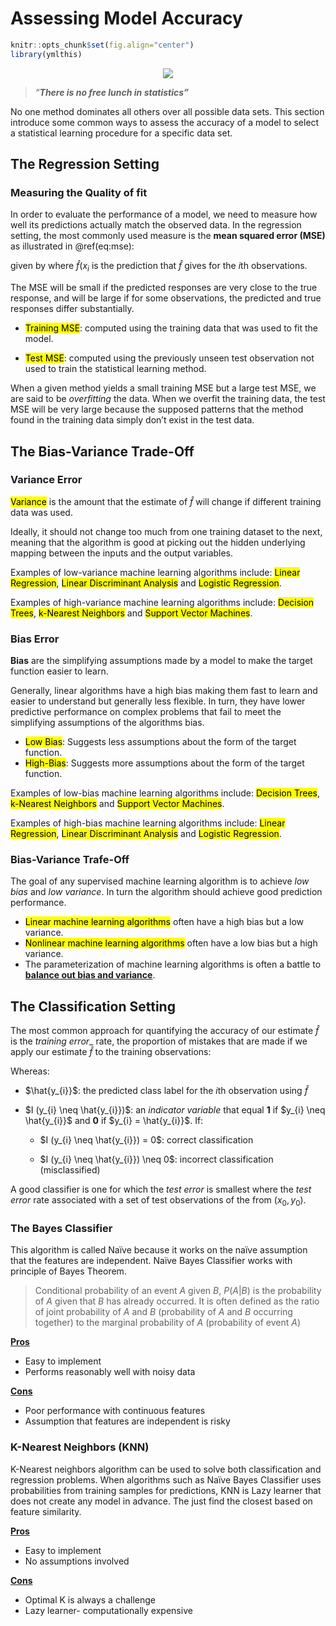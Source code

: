 # Assessing Model Accuracy

```r
knitr::opts_chunk$set(fig.align="center")
library(ymlthis)
```

<center>![](img/illos/01-accuracy.png)</center>


> _"**There is no free lunch in statistics"**_

No one method dominates all others over all possible data sets. This section introduce some common ways to assess the accuracy of a model to select a statistical learning procedure for a specific data set.


## The Regression Setting

### Measuring the Quality of fit

In order to evaluate the performance of a model, we need to measure how well its predictions actually match the observed data. In the regression setting, the most commonly used measure is the **mean squared error (MSE)** as illustrated in \@ref(eq:mse):

:::formula
\begin{equation}
\Large MSE = \frac{1}{n}\sum_{i = 1}^{n} (y_{n} - \hat{f}(x_{i})^2
(\#eq:mse) 
\end{equation}
:::

given by where $\hat{f}(x_{i}$ is the prediction that $\hat{f}$ gives for the $i$th observations.

The MSE will be small if the predicted responses are very close to the true response, and will be large if for some observations, the predicted and true responses differ substantially.

* <mark class="def">Training MSE</mark>: computed using the training data that was used to fit the model.

* <mark class="def">Test MSE</mark>: computed using the previously unseen test observation not used to train the statistical learning method.

When a given method yields a small training MSE but a large test MSE, we are said to be _overfitting_ the data. When we overfit the training data, the test MSE will be very large because the supposed patterns that the method found in the training data simply don't exist in the test data.

## The Bias-Variance Trade-Off

### Variance Error

<mark class="def">Variance</mark> is the amount that the estimate of $\hat{f}$ will change if different training data was used.

Ideally, it should not change too much from one training dataset to the next, meaning that the algorithm is good at picking out the hidden underlying mapping between the inputs and the output variables.

:::hat
Examples of low-variance machine learning algorithms include: <mark class="example">Linear Regression</mark>, <mark class="example">Linear Discriminant Analysis</mark> and <mark class="example">Logistic Regression</mark>.
:::

:::hat
Examples of high-variance machine learning algorithms include: <mark class="example">Decision Trees</mark>, <mark class="example">k-Nearest Neighbors</mark> and <mark class="example">Support Vector Machines</mark>.
:::

### Bias Error

**Bias** are the simplifying assumptions made by a model to make the target function easier to learn.

Generally, linear algorithms have a high bias making them fast to learn and easier to understand but generally less flexible. In turn, they have lower predictive performance on complex problems that fail to meet the simplifying assumptions of the algorithms bias.

* <mark class="def">Low Bias</mark>: Suggests less assumptions about the form of the target function.
* <mark class="def">High-Bias</mark>: Suggests more assumptions about the form of the target function.

:::hat
Examples of low-bias machine learning algorithms include: <mark class="example">Decision Trees</mark>, <mark class="example">k-Nearest Neighbors</mark> and <mark class="example">Support Vector Machines</mark>.
:::

:::hat
Examples of high-bias machine learning algorithms include: <mark class="example">Linear Regression</mark>, <mark class="example">Linear Discriminant Analysis</mark> and <mark class="example">Logistic Regression</mark>.
:::


### Bias-Variance Trafe-Off

The goal of any supervised machine learning algorithm is to achieve _low bias_ and _low variance_. In turn the algorithm should achieve good prediction performance.

* <mark class="def">Linear machine learning algorithms</mark> often have a high bias but a low variance.
* <mark class="def">Nonlinear machine learning algorithms</mark> often have a low bias but a high variance.
* The parameterization of machine learning algorithms is often a battle to <u><strong>balance out bias and variance</u></strong>.

## The Classification Setting

The most common approach for quantifying the accuracy of our estimate $\hat{f}$ is the _training error_\_ rate, the proportion of mistakes that are made if we apply our estimate $\hat{f}$ to the training observations:

:::formula
\begin{equation}
\frac{1}{n}\sum_{i = 1}^{n} I (y_{i} \neq \hat{y_{i}})
(\#eq:ter) 
\end{equation}
:::

Whereas:

* $\hat{y_{i}}$: the predicted class label for the $i$th observation using $\hat{f}$

* $I (y_{i} \neq \hat{y_{i}})$: an _indicator variable_ that equal **1** if $y_{i} \neq \hat{y_{i}}$ and **0** if $y_{i} = \hat{y_{i}}$. If:

  * $I (y_{i} \neq \hat{y_{i}}) = 0$: correct classification
  
  * $I (y_{i} \neq \hat{y_{i}}) \neq 0$: incorrect classification (misclassified)

A good classifier is one for which the _test error_ is smallest where the _test error_ rate associated with a set of test observations of the from $(x_{0}, y_{0})$.

### The Bayes Classifier

This algorithm is called Naïve because it works on the naïve assumption that the features are independent. Naïve Bayes Classifier works with principle of Bayes Theorem.

> Conditional probability of an event $A$ given $B$, $P(A|B)$ is the probability of $A$ given that $B$ has already occurred. It is often defined as the ratio of joint probability of $A$ and $B$ (probability of $A$ and $B$ occurring together) to the marginal probability of $A$ (probability of event $A$)

:::tip
  <u><strong>Pros</u></strong>

  * Easy to implement
  * Performs reasonably well with noisy data

  <u><strong>Cons</u></strong>

  * Poor performance with continuous features
  * Assumption that features are independent is risky


:::

### K-Nearest Neighbors (KNN)

K-Nearest neighbors algorithm can be used to solve both classification and regression problems. When algorithms such as Naïve Bayes Classifier uses probabilities from training samples for predictions, KNN is Lazy learner that does not create any model in advance. The just find the closest based on feature similarity.

:::tip
  <u><strong>Pros</u></strong>

  * Easy to implement
  * No assumptions involved

  <u><strong>Cons</u></strong>

  * Optimal K is always a challenge
  * Lazy learner- computationally expensive
:::

